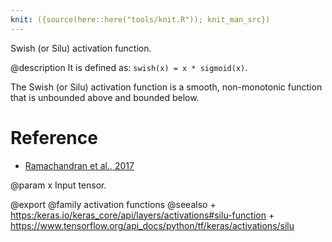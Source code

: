 ```yaml
---
knit: ({source(here::here("tools/knit.R")); knit_man_src})
---
```

Swish (or Silu) activation function.

@description
It is defined as: `swish(x) = x * sigmoid(x)`.

The Swish (or Silu) activation function is a smooth,
non-monotonic function that is unbounded above and
bounded below.

# Reference
- [Ramachandran et al., 2017](https://arxiv.org/abs/1710.05941)

@param x
Input tensor.

@export
@family activation functions
@seealso
+ <https:/keras.io/keras_core/api/layers/activations#silu-function>
+ <https://www.tensorflow.org/api_docs/python/tf/keras/activations/silu>
